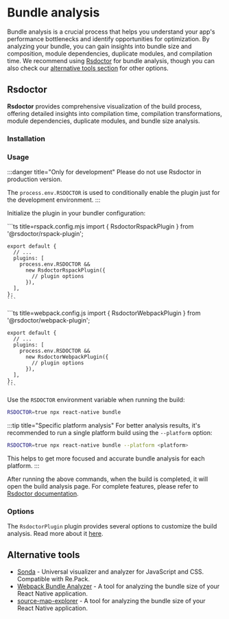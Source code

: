 # Bundle analysis

Bundle analysis is a crucial process that helps you understand your app's performance bottlenecks and identify opportunities for optimization. By analyzing your bundle, you can gain insights into bundle size and composition, module dependencies, duplicate modules, and compilation time. We recommend using [Rsdoctor](https://rsdoctor.dev/) for bundle analysis, though you can also check our [alternative tools section](#alternative-tools) for other options.

## Rsdoctor

**Rsdoctor** provides comprehensive visualization of the build process, offering detailed insights into compilation time, compilation transformations, module dependencies, duplicate modules, and bundle size analysis.


### Installation


<Tabs groupId="bundler">
  <Tab label="Rspack" value="rspack">
    <PackageManagerTabs command={{
      npm: 'npm install @rsdoctor/rspack-plugin -D',
      yarn: 'yarn add @rsdoctor/rspack-plugin -D',
      pnpm: 'pnpm add @rsdoctor/rspack-plugin -D',
      bun: 'bun add @rsdoctor/rspack-plugin -D',
    }} />
  </Tab>
  <Tab label="webpack" value="webpack">
    <PackageManagerTabs command={{
      npm: 'npm install @rsdoctor/webpack-plugin -D',
      yarn: 'yarn add @rsdoctor/webpack-plugin -D',
      pnpm: 'pnpm add @rsdoctor/webpack-plugin -D',
      bun: 'bun add @rsdoctor/webpack-plugin -D',
    }} />
  </Tab>
</Tabs>

### Usage

:::danger title="Only for development"
Please do not use Rsdoctor in production version.

The `process.env.RSDOCTOR` is used to conditionally enable the plugin just for the development environment.
:::

Initialize the plugin in your bundler configuration:

<Tabs groupId="bundler">
  <Tab label="Rspack" value="rspack">
    ```ts title=rspack.config.mjs
    import { RsdoctorRspackPlugin } from '@rsdoctor/rspack-plugin';

    export default {
      // ...
      plugins: [
        process.env.RSDOCTOR &&
          new RsdoctorRspackPlugin({
            // plugin options
          }),
      ],
    };
    ```
  </Tab>
  <Tab label="webpack" value="webpack">
    ```ts title=webpack.config.js
    import { RsdoctorWebpackPlugin } from '@rsdoctor/webpack-plugin';

    export default {
      // ...
      plugins: [
        process.env.RSDOCTOR &&
          new RsdoctorWebpackPlugin({
            // plugin options
          }),
      ],
    };
    ```
  </Tab>
</Tabs>

Use the `RSDOCTOR` environment variable when running the build:

```bash
RSDOCTOR=true npx react-native bundle
```

:::tip title="Specific platform analysis"
For better analysis results, it's recommended to run a single platform build using the `--platform` option:

```bash
RSDOCTOR=true npx react-native bundle --platform <platform>
```

This helps to get more focused and accurate bundle analysis for each platform.
:::

After running the above commands, when the build is completed, it will open the build analysis page. For complete features, please refer to [Rsdoctor documentation](https://rsdoctor.dev/).

### Options

The `RsdoctorPlugin` plugin provides several options to customize the build analysis. Read more about it [here](https://rsdoctor.dev/config/options/options).


## Alternative tools

- [Sonda](https://github.com/filipsobol/sonda) - Universal visualizer and analyzer for JavaScript and CSS. Compatible with Re.Pack.
- [Webpack Bundle Analyzer](https://github.com/webpack-contrib/webpack-bundle-analyzer) - A tool for analyzing the bundle size of your React Native application.
- [source-map-explorer](https://github.com/danvk/source-map-explorer) - A tool for analyzing the bundle size of your React Native application.
